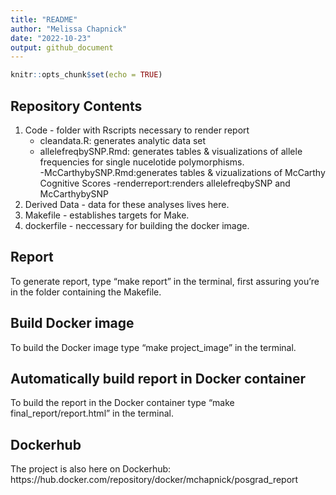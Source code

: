 ```yaml
---
title: "README"
author: "Melissa Chapnick"
date: "2022-10-23"
output: github_document
---
```


```r
knitr::opts_chunk$set(echo = TRUE)
```

## Repository Contents


1) Code - folder with Rscripts necessary to render report
    - cleandata.R: generates analytic data set
    - allelefreqbySNP.Rmd: generates tables & visualizations of        allele frequencies for single nucelotide polymorphisms.   
    -McCarthybySNP.Rmd:generates tables & vizualizations of           McCarthy Cognitive Scores
    -renderreport:renders allelefreqbySNP and McCarthybySNP
2) Derived Data - data for these analyses lives here.
3) Makefile - establishes targets for Make.
4) dockerfile - neccessary for building the docker image.

## Report
To generate report, type "make report" in the terminal, first assuring you're in the folder containing the Makefile.

## Build Docker image
To build the Docker image type "make project_image" in the terminal.

## Automatically build report in Docker container
To build the report in the Docker container type "make final_report/report.html" in the terminal.

## Dockerhub
The project is also here on Dockerhub:
https://hub.docker.com/repository/docker/mchapnick/posgrad_report 
